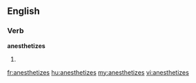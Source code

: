 ==English==

===Verb===
'''anesthetizes'''

# {{third-person singular of|[[anesthetize]]}}

[[fr:anesthetizes]]
[[hu:anesthetizes]]
[[my:anesthetizes]]
[[vi:anesthetizes]]